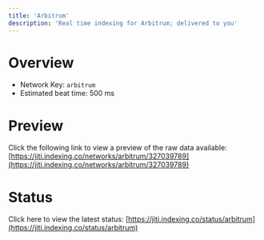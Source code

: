 ```yaml
---
title: 'Arbitrum'
description: 'Real time indexing for Arbitrum; delivered to you'
---
```


# Overview
- Network Key: `arbitrum`
- Estimated beat time: 500 ms

# Preview
Click the following link to view a preview of the raw data available: [https://jiti.indexing.co/networks/arbitrum/327039789](https://jiti.indexing.co/networks/arbitrum/327039789)

# Status
Click here to view the latest status: [https://jiti.indexing.co/status/arbitrum](https://jiti.indexing.co/status/arbitrum)
